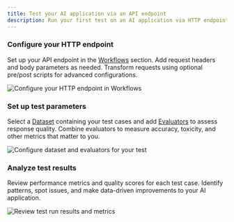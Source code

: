 ```yaml
---
title: Test your AI application via an API endpoint
description: Run your first test on an AI application via HTTP endpoint with ease, no code changes needed.
---
```


<MaximPlayer url="https://www.youtube.com/embed/J1Jhkh8wzZ4" />

<Steps>
<Step>

### Configure your HTTP endpoint

Set up your API endpoint in the [Workflows](/docs/evaluate/concepts#workflows) section. Add request headers and body parameters as needed. Transform requests using optional pre/post scripts for advanced configurations.

![Configure your HTTP endpoint in Workflows](/images/docs/evaluate/quickstart/workflow/api-workflow-interface.png)

</Step>

<Step>

### Set up test parameters

Select a [Dataset](/docs/evaluate/concepts#datasets) containing your test cases and add [Evaluators](/docs/evaluate/concepts#evaluators) to assess response quality. Combine evaluators to measure accuracy, toxicity, and other metrics that matter to you.

![Configure dataset and evaluators for your test](/images/docs/evaluate/quickstart/workflow/api-workflow-test-trigger-sheet.png)

</Step>

<Step>

### Analyze test results

Review performance metrics and quality scores for each test case. Identify patterns, spot issues, and make data-driven improvements to your AI application.

![Review test run results and metrics](/images/docs/evaluate/quickstart/workflow/api-workflow-test-run-report.png)

</Step>

</Steps>
